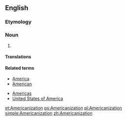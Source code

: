 ==English==

===Etymology===
{{suffix|Americanize|ation|lang=en}}

===Noun===
{{en-noun}}

# {{alternative spelling of|Americanisation|lang=en}}

====Translations====
{{trans-see|Americanisation}}

====Related terms====
{{rel-top|terms related to Americanization}}
* [[America]]
* [[American]]
{{rel-mid}}
* [[Americas]]
* [[United States of America]]
{{rel-bottom}}

[[et:Americanization]]
[[ps:Americanization]]
[[pl:Americanization]]
[[simple:Americanization]]
[[zh:Americanization]]